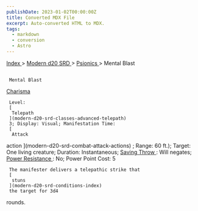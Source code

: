```yaml
---
publishDate: 2023-01-02T00:00:00Z
title: Converted MDX File
excerpt: Auto-converted HTML to MDX.
tags:
  - markdown
  - conversion
  - Astro
---
```


[
Index
](-index) >
[
Modern d20 SRD
](modern-d20-srd-index) >
[
Psionics
](modern-d20-srd-psionics-index) > Mental Blast

##

     Mental Blast

[
Charisma
](modern-d20-srd-basics-ability-scores)

     Level:
     [
      Telepath
     ](modern-d20-srd-classes-advanced-telepath)
     3; Display: Visual; Manifestation Time:
     [
      Attack

action
](modern-d20-srd-combat-attack-actions)
; Range: 60 ft.); Target: One living creature; Duration: Instantaneous;
[
Saving
Throw
](modern-d20-srd-basics-saving-throws)
: Will negates;
[
Power
Resistance
](modern-d20-srd-special-abilities-power-resistance)
: No; Power Point Cost: 5

     The manifester delivers a telepathic strike that
     [
      stuns
     ](modern-d20-srd-conditions-index)
     the target for 3d4

rounds.
